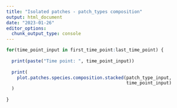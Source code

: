 ```yaml
---
title: "Isolated patches - patch_types composition"
output: html_document
date: "2023-01-26"
editor_options: 
  chunk_output_type: console
---
```


```r
for(time_point_input in first_time_point:last_time_point) {
  
  print(paste("Time point: ", time_point_input))
  
  print(
    plot.patches.species.composition.stacked(patch_type_input,
                                             time_point_input)
  )
  
}
```